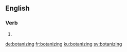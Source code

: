 
==English==

===Verb===
{{head|en|present participle}}

# {{present participle of|botanize|lang=en}}

[[de:botanizing]]
[[fr:botanizing]]
[[ku:botanizing]]
[[sv:botanizing]]